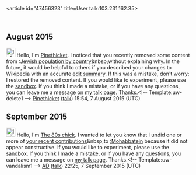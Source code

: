 <article id="47456323" title=User talk:103.231.162.35>
	<talkpage id="47456323" title="User talk:103.231.162.35">
== August 2015 ==
[[Image:Information.svg|25px|alt=Information icon]] Hello, I'm [[User:Pinethicket|Pinethicket]]. I noticed that you recently removed some content from [[:Jewish population by country]]&amp;nbsp;without explaining why. In the future, it would be helpful to others if you described your changes to Wikipedia with an accurate [[Help:Edit summary|edit summary]]. If this was a mistake, don't worry; I restored the removed content. If you would like to experiment, please use the [[WP:Sandbox|sandbox]]. If you think I made a mistake, or if you have any questions, you can leave me a message on [[User_talk:Pinethicket|my talk page]]. Thanks.&lt;!-- Template:uw-delete1 --&gt; [[User:Pinethicket|Pinethicket]] ([[User talk:Pinethicket|talk]]) 15:54, 7 August 2015 (UTC)

== September 2015 ==

[[File:Information.svg|25px|alt=Information icon]] Hello, I'm [[User:The 80s chick|The 80s chick]]. I wanted to let you know that I undid one or more of [[Special:Contributions/103.231.162.35|your recent contributions]]&amp;nbsp;to [[:Mohabbatein]] because it did not appear constructive. If you would like to experiment, please use the [[WP:sandbox|sandbox]]. If you think I made a mistake, or if you have any questions, you can leave me a message on [[User_talk:The 80s chick|my talk page]]. Thanks.&lt;!-- Template:uw-vandalism1 --&gt; [[User:The 80s chick|AD]] ([[User talk:The 80s chick|talk]]) 22:25, 7 September 2015 (UTC)
	</talkpage>
</article>